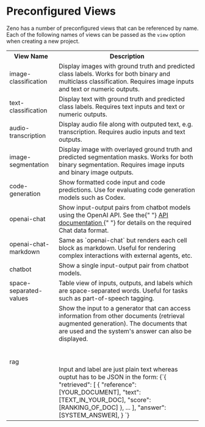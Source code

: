 
# Preconfigured Views

Zeno has a number of preconfigured views that can be referenced by name.
Each of the following names of views can be passed as the `view` option when creating a new project.

<table>
  <tr>
    <th>View Name</th>
    <th>Description</th>
  </tr>
  <tr>
    <td>image-classification</td>
    <td>
      Display images with ground truth and predicted class labels. Works for
      both binary and multiclass classification. Requires image inputs and text
      or numeric outputs.
    </td>
  </tr>
  <tr>
    <td>text-classification</td>
    <td>
      Display text with ground truth and predicted class labels. Requires text
      inputs and text or numeric outputs.
    </td>
  </tr>
  <tr>
    <td>audio-transcription</td>
    <td>
      Display audio file along with outputed text, e.g. transcription. Requires
      audio inputs and text outputs.
    </td>
  </tr>
  <tr>
    <td>image-segmentation</td>
    <td>
      Display image with overlayed ground truth and predicted segmentation
      masks. Works for both binary segmentation. Requires image inputs and
      binary image outputs.
    </td>
  </tr>
  <tr>
    <td>code-generation</td>
    <td>
      Show formatted code input and code predictions. Use for evaluating code
      generation models such as Codex.
    </td>
  </tr>
  <tr>
    <td>openai-chat</td>
    <td>
      Show input-output pairs from chatbot models using the OpenAI API. See the{" "}
      <a href="https://platform.openai.com/docs/guides/chat">
        API documentation
      </a>{" "}
      for details on the required Chat data format.
    </td>
  </tr>
  <tr>
    <td>openai-chat-markdown</td>
    <td>
      Same as `openai-chat` but renders each cell block as markdown. Useful for
      rendering complex interactions with external agents, etc.
    </td>
  </tr>
  <tr>
    <td>chatbot</td>
    <td>Show a single input-output pair from chatbot models.</td>
  </tr>
  <tr>
    <td>space-separated-values</td>
    <td>
      Table view of inputs, outputs, and labels which are space-separated words.
      Useful for tasks such as part-of-speech tagging.
    </td>
  </tr>
  <tr>
    <td>rag</td>
    <td>
      Show the input to a generator that can access information from other
      documents (retrieval augmented generation). The documents that are used
      and the system's answer can also be displayed.
      <br></br>
      <br></br>
      Input and label are just plain text whereas ouptut has to be JSON in the form:
      <CodeBlock language="json">{`{
    "retrieved": [
        {
            "reference": [YOUR_DOCUMENT],
            "text": [TEXT_IN_YOUR_DOC],
            "score": [RANKING_OF_DOC]
        },
        ...
    ],
    "answer": [SYSTEM_ANSWER],
}
`}
</CodeBlock>

</td>

  </tr>
</table>
